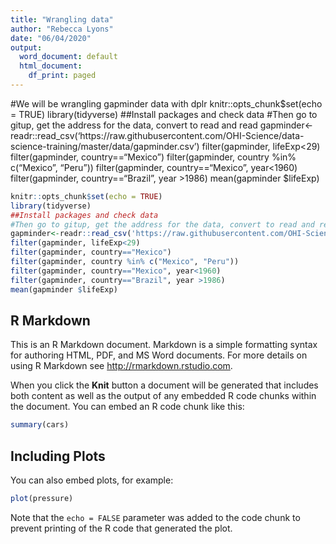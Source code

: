 ```yaml
---
title: "Wrangling data"
author: "Rebecca Lyons"
date: "06/04/2020"
output:
  word_document: default
  html_document:
    df_print: paged
---
```

#We will be wrangling gapminder data with dplr
knitr::opts_chunk$set(echo = TRUE)
library(tidyverse)
##Install packages and check data
#Then go to gitup, get the address for the data, convert to read and read
gapminder<-readr::read_csv('https://raw.githubusercontent.com/OHI-Science/data-science-training/master/data/gapminder.csv')
filter(gapminder, lifeExp<29)
filter(gapminder, country=="Mexico")
filter(gapminder, country %in% c("Mexico", "Peru"))
filter(gapminder, country=="Mexico", year<1960)
filter(gapminder, country=="Brazil", year >1986)
mean(gapminder $lifeExp)

```r
knitr::opts_chunk$set(echo = TRUE)
library(tidyverse)
##Install packages and check data
#Then go to gitup, get the address for the data, convert to read and read
gapminder<-readr::read_csv('https://raw.githubusercontent.com/OHI-Science/data-science-training/master/data/gapminder.csv')
filter(gapminder, lifeExp<29)
filter(gapminder, country=="Mexico")
filter(gapminder, country %in% c("Mexico", "Peru"))
filter(gapminder, country=="Mexico", year<1960)
filter(gapminder, country=="Brazil", year >1986)
mean(gapminder $lifeExp)

```

## R Markdown

This is an R Markdown document. Markdown is a simple formatting syntax for authoring HTML, PDF, and MS Word documents. For more details on using R Markdown see <http://rmarkdown.rstudio.com>.

When you click the **Knit** button a document will be generated that includes both content as well as the output of any embedded R code chunks within the document. You can embed an R code chunk like this:

```r
summary(cars)
```

## Including Plots

You can also embed plots, for example:

```r
plot(pressure)
```

Note that the `echo = FALSE` parameter was added to the code chunk to prevent printing of the R code that generated the plot.
